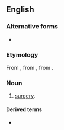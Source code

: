 ==English==

===Alternative forms===
* {{alter|en|chirurgie|chirurgery}}

===Etymology===
From {{inh|en|enm|cirurgie}}, from {{der|enm|fro|cirurgie}}, from {{der|enm|la|chīrurgia}}.

===Noun===
{{en-noun|~|chirurgies}}

# {{lb|en|archaic}} [[surgery|surgery]].

====Derived terms====
* {{l|en|chirurgeon}}
